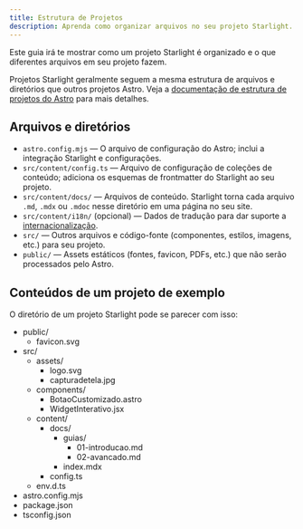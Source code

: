 ```yaml
---
title: Estrutura de Projetos
description: Aprenda como organizar arquivos no seu projeto Starlight.
---
```


Este guia irá te mostrar como um projeto Starlight é organizado e o que diferentes arquivos em seu projeto fazem.

Projetos Starlight geralmente seguem a mesma estrutura de arquivos e diretórios que outros projetos Astro. Veja a [documentação de estrutura de projetos do Astro](https://docs.astro.build/pt-br/core-concepts/project-structure/) para mais detalhes.

## Arquivos e diretórios

- `astro.config.mjs` — O arquivo de configuração do Astro; inclui a integração Starlight e configurações.
- `src/content/config.ts` — Arquivo de configuração de coleções de conteúdo; adiciona os esquemas de frontmatter do Starlight ao seu projeto.
- `src/content/docs/` — Arquivos de conteúdo. Starlight torna cada arquivo `.md`, `.mdx` ou `.mdoc` nesse diretório em uma página no seu site.
- `src/content/i18n/` (opcional) — Dados de tradução para dar suporte a [internacionalização](/pt-br/guides/i18n/).
- `src/` — Outros arquivos e código-fonte (componentes, estilos, imagens, etc.) para seu projeto.
- `public/` — Assets estáticos (fontes, favicon, PDFs, etc.) que não serão processados pelo Astro.

## Conteúdos de um projeto de exemplo

O diretório de um projeto Starlight pode se parecer com isso:


<FileTree>

- public/
  - favicon.svg
- src/
  - assets/
    - logo.svg
    - capturadetela.jpg
  - components/
    - BotaoCustomizado.astro
    - WidgetInterativo.jsx
  - content/
    - docs/
      - guias/
        - 01-introducao.md
        - 02-avancado.md
      - index.mdx
    - config.ts
  - env.d.ts
- astro.config.mjs
- package.json
- tsconfig.json

</FileTree>
